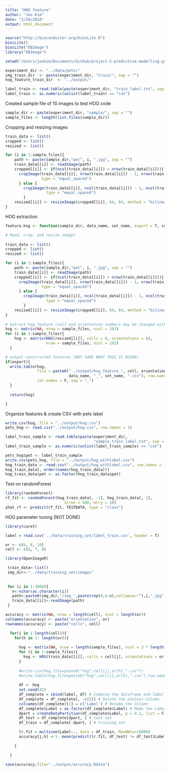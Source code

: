 ```yaml
---
title: "HOG feature"
author: "Joo Kim"
date: "2/28/2018"
output: html_document
---
```



```r
source("http://bioconductor.org/biocLite.R")
biocLite()
biocLite("EBImage")
library("EBImage")

setwd("/Users/jookim/Documents/GitHub/project-2-predictive-modelling-group-2/")

experiment_dir <- "../data/pets/"
img_train_dir  <- paste(experiment_dir, "train/", sep = "")
hog_feature_train_dir  <- "../output/"

label_train <- read.table(paste(experiment_dir, "train_label.txt", sep = ""), header = F)
label_train <- as.numeric(unlist(label_train) == "cat")
```

Created sample file of 10 images to test HOG code 

```r
sample_dir <- paste(experiment_dir, "sample/", sep = "")
sample_files <- length(list.files(sample_dir))
```

Cropping and resizing images

```r
train_data <- list()
cropped <- list()
resized <- list()

for (i in 1:sample_files){
    path <- paste(sample_dir,"pet", i, ".jpg", sep = "")
    train_data[[i]] <- readImage(path)
    cropped[[i]] <- if(ncol(train_data[[i]]) > nrow(train_data[[i]])){
      cropImage(train_data[[i]], nrow(train_data[[i]]) - 1, nrow(train_data[[i]]) - 1,
                type = "equal_spaced")
      } else {
        cropImage(train_data[[i]], ncol(train_data[[i]]) - 1, ncol(train_data[[i]]) - 1,
                  type = "equal_spaced")
        }
    resized[[i]] <- resizeImage(cropped[[i]], 64, 64, method = "bilinear")
}
```

HOG extraction 

```r

feature.hog <- function(sample_dir, data_name, set_name, export = T, cell, orientation){

# Read, crop, and resize images   
    
train_data <- list()
cropped <- list()
resized <- list()

for (i in 1:sample_files){
    path <- paste(sample_dir,"pet", i, ".jpg", sep = "")
    train_data[[i]] <- readImage(path)
    cropped[[i]] <- if(ncol(train_data[[i]]) > nrow(train_data[[i]])){
      cropImage(train_data[[i]], nrow(train_data[[i]]) - 1, nrow(train_data[[i]]) - 1,
                type = "equal_spaced")
      } else {
        cropImage(train_data[[i]], ncol(train_data[[i]]) - 1, ncol(train_data[[i]]) - 1,
                  type = "equal_spaced")
        }
    resized[[i]] <- resizeImage(cropped[[i]], 64, 64, method = "bilinear")
}
  
# extract hog feature (cell and orientation numbers may be changed with tuning)
hog <- matrix(NA, nrow = sample_files, ncol = 192)
for (i in 1:sample_files){
    hog <- matrix(HOG(resized[[i]], cells = 8, orientations = 8), 
                  nrow = sample_files, ncol = 192)
  }

# output constructed features (NOT SURE WHAT THIS IS DOING)
if(export){
  write.table(hog, 
              file = paste0("../output/hog_feature_", cell, orientation, "_", 
                            data_name, "_", set_name, ".csv"), row.names = F, 
              col.names = F, sep = ",")
  }
  
  return(hog)

}

```

Organize features & create CSV with pets label 

```r
write.csv(hog, file = "../output/hog.csv")
pets_hog <- read.csv("../output/hog.csv", row.names = 1)

label_train_sample <- read.table(paste(experiment_dir, 
                                       "sample_train_label.txt", sep = ""), header = F)
label_train_sample <- as.numeric(unlist(label_train_sample) == "cat")

pets_hog$pet <- label_train_sample
write.csv(pets_hog, file = "../output/hog_withlabel.csv")
hog_train_data <- read.csv("../output/hog_withlabel.csv", row.names = 1)
hog_train_data[, order(names(hog_train_data))]
hog_train_data$pet <- as.factor(hog_train_data$pet)

```

Test on randomForest 

```r
library(randomForest)
rf_fit <- randomForest(hog_train_data[, -1], hog_train_data[, 1], 
                          ntree = 500, mtry = 10)
yhat_rf <- predict(rf_fit, TESTDATA, type = "class")

```


HOG parameter tuning (NOT DONE)

```r
library(caret)

label = read.csv('../data/training_set/label_train.csv', header = T)

or <- c(6, 8, 10)
cell <- c(6, 7, 8)

library(OpenImageR)

 train_data<-list()
 img_dir<-"../data/training_set/images"
 
 
 for (i in 1:3000){
   n<-nchar(as.character(i))
   path<-paste0(img_dir,"/img_",paste(rep(0,4-n),collapse=""),i,".jpg")
   train_data[[i]]<-readImage(path)
 }

accuracy <- matrix(NA, nrow = length(cell), ncol = length(or))
colnames(accuracy) <- paste("orientation", or)
rownames(accuracy) <- paste("cells", cell)

  for(j in 1:length(cell)){
    for(h in 1: length(or)){
      
      hog <- matrix(NA, nrow = length(sample_files), ncol = 3 * length(cell) * length(or))
      for (i in 1:sample_files){
        hog <- HOG(train_data[[i]], cells = cell[j], orientations = or[h])
      }
      
      #write.csv(hog,file=paste0("hog",cell[j],or[h],".csv"))
      #write.table(hog,file=paste0("hog",cell[j],or[h],".csv"),row.names = F,col.names = F,sep=",")
      
      df <- hog
      set.seed(42)
      df_complete = cbind(label, df) # Combine the dataframe and label
      df_complete = df_complete[, -c(1)] # Delete the Useless Column 
      colnames(df_complete)[1] = c('Label') # Rename the Column
      df_complete$Label = as.factor(df_complete$Label) # Make the Label as factor
      dpart = createDataPartition(df_complete$Label, p = 0.2, list = F) #Balanced Partition
      df_test = df_complete[dpart, ] # test set
      df_train = df_complete[-dpart, ] # training set

      lr.fit = multinom(Label~., data = df_train, MaxNWts=16000)
      accuracy[j,h] <-1- mean(predict(lr.fit, df_test) != df_test$Label)

    }
    
  }

save(accuracy,file="../output/accuracy.Rdata")
```





